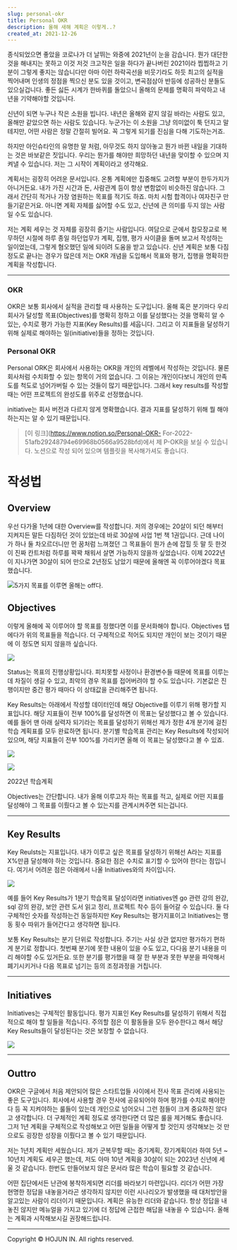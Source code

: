 ```yaml
---
slug: personal-okr
title: Personal OKR
description: 올해 새해 계획은 이렇게..?
created_at: 2021-12-26
---
```


종식되었으면 좋았을 코로나가 더 날뛰는 와중에 2021년이 눈을 감습니다. 뭔가 대단한 것을 해내지는 못하고 이것 저것 크고작은 일을 하다가
끝나버린 2021이라 찝찝하고 기분이 그렇게 좋지는 않습니다만 아마 이런 하락곡선을 비웃기라도 하듯 최고의 실적을 찍어내며 인생의 정점을
찍으신 분도 있을 것이고, 변곡점삼아 반등에 성공하신 분들도 있으실겁니다. 좋든 싫든 시계가 한바퀴를 돌았으니 올해의 문제를 명확히 파악하고
내년을 기약해야할 것입니다.

신년이 되면 누구나 작은 소원을 빕니다. 내년은 올해와 같지 않길 바라는 사람도 있고, 올해만 같았으면 하는 사람도 있습니다. 누군가는 이
소원을 그냥 의미없이 툭 던지고 말테지만, 어떤 사람은 정말 간절히 빌어요. 꼭 그렇게 되기를 진심을 다해 기도하는거죠.

하지만 아인슈타인의 유명한 말 처럼, 아무것도 하지 않아놓고 뭔가 바뀐 내일을 기대하는 것은 바보같은 짓입니다. 우리는 뭔가를 해야만
희망하던 내년을 맞이할 수 있으며 지켜낼 수 있습니다. 저는 그 시작이 계획이라고 생각해요.

계획서는 굉장히 어려운 문서입니다. 온통 계획에만 집중해도 고려할 부분이 한두가지가 아니거든요. 내가 가진 시간과 돈, 사람관계 등이 항상
변함없이 비슷하진 않습니다. 그래서 간단히 적거나 가장 염원하는 목표를 적기도 하죠. 마치 시험 합격이나 여자친구 만들기같은거요. 아니면
계획 자체를 싫어할 수도 있고, 신년에 큰 의미를 두지 않는 사람일 수도 있습니다.

저는 계획 세우는 것 자체를 굉장히 즐기는 사람입니다. 여담으로 군에서 참모장교로 복무하던 시절에 하루 종일 하던업무가 계획, 집행, 평가
사이클을 돌며 보고서 작성하는 일이었는데, 그렇게 혐오했던 일에 되이려 도움을 받고 있습니다. 신년 계획은 보통 다짐 정도로 끝나는 경우가
많은데 저는 OKR 개념을 도입해서 목표와 평가, 집행을 명확히한 계획을 작성합니다.

---

### OKR

OKR은 보통 회사에서 실적을 관리할 때 사용하는 도구입니다. 올해 혹은 분기마다 우리 회사가 달성할 목표(Objectives)를 명확히
정하고 이를 달성했다는 것을 명확히 알 수 있는, 수치로 평가 가능한 지표(Key Results)를 세웁니다. 그리고 이 지표들을 달성하기
위해 실제로 해야하는 일(initiative)들을 정하는 것입니다.

### Personal OKR

Personal ORK은 회사에서 사용하는 OKR을 개인의 레벨에서 작성하는 것입니다. 물론 회사처럼 수치화할 수 있는 항목이 거의
없습니다. 그 이유는 개인이다보니 개인의 만족도를 척도로 넘어가버릴 수 있는 것들이 많기 때문입니다. 그래서 key results를 작성할
때는 어떤 프로젝트의 완성도를 위주로 선정했습니다.

initiative는 회사 버전과 다르지 않게 명확했습니다. 결과 지표를 달성하기 위해 뭘 해야하는지는 알 수 있기 때문입니다.

> [이 링크](https://www.notion.so/Personal-OKR-
> For-2022-51afb29248794e69968b0566a9528bfd)에서 제 P-OKR을 보실 수 있습니다. 노션으로 작성 되어
> 있으며 템플릿을 복사해가셔도 좋습니다.

# 작성법

## Overview

우선 다가올 1년에 대한 Overview를 작성합니다. 저의 경우에는 20살이 되던 해부터 지켜지든 말든 다짐하던 것이 있었는데 바로
30살에 사업 1번 책 1권입니다. 근데 나이가 하나 둘 차오르더니만 먼 꿈처럼 느껴졌던 그 목표들이 뭔가 손에 잡힐 듯 말 듯 한것이 진짜
칸트처럼 하루를 꽉꽉 채워서 살면 가능하지 않을까 싶었습니다. 이제 2022년이 지나가면 30살이 되어 만으로 2년정도 남았기 때문에 올해엔
꼭 이루어야겠다 목표했습니다.

![](http://t1.daumcdn.net/brunch/service/user/aVyy/image/sP2DMJEi8wrUcxlC4BlbcTlBTH4.png)5가지
목표를 이루면 올해는 off다.

## Objectives

이렇게 올해에 꼭 이루어야 할 목표를 정했다면 이를 문서화해야 합니다. Objectives 탭에다가 위의 목표들을 적습니다. 더 구체적으로
적어도 되지만 개인이 보는 것이기 때문에 이 정도면 되지 않을까 싶습니다.

![](http://t1.daumcdn.net/brunch/service/user/aVyy/image/rwFwEvUpWFmqVVqO8-slEL8An9s.png)

Status는 목표의 진행상황입니다. 피치못할 사정이나 환경변수들 때문에 목표를 이루는 데 차질이 생길 수 있고, 최악의 경우 목표를
접어버려야 할 수도 있습니다. 기본값은 진행이지만 중간 평가 때마다 이 상태값을 관리해주면 됩니다.

Key Results는 아래에서 작성할 데이터인데 해당 Objective를 이루기 위해 평가할 지표입니다. 해당 지표들이 전부 100%를
달성하면 이 목표는 달성했다고 볼 수 있습니다. 예를 들어 맨 아래 실력자 되기라는 목표를 달성하기 위해선 제가 정한 4개 분기에 걸친 학습
계획표를 모두 완료하면 됩니다. 분기별 학습목표 관리는 Key Results에 작성되어 있으며, 해당 지표들이 전부 100%를 가리키면 올해
이 목표는 달성했다고 볼 수 있죠.

![](http://t1.daumcdn.net/brunch/service/user/aVyy/image/_KRVGE-gbZkbnYABp7zldtc_2EA.png)

![](http://t1.daumcdn.net/brunch/service/user/aVyy/image/UL9J6iR-_zEwFMKVWWcFAJ-NrJM.png)

2022년 학습계획

Objectives는 간단합니다. 내가 올해 이루고자 하는 목표를 적고, 실제로 어떤 지표를 달성해야 그 목표를 이뤘다고 볼 수 있는지를
관계시켜주면 되는겁니다.

---

## Key Results

Key Reulsts는 지표입니다. 내가 이루고 싶은 목표를 달성하기 위해선 A라는 지표를 X%만큼 달성해야 하는 것입니다. 중요한 점은
수치로 표기할 수 있어야 한다는 점입니다. 여기서 어려운 점은 아래에서 나올 Initiatives와의 차이입니다.

![](http://t1.daumcdn.net/brunch/service/user/aVyy/image/qr7EHi60Cx3RIpgSaJbkUYEnyNk.png)

예를 들어 Key Results가 1분기 학습목표 달성이라면 initiatives엔 go 관련 강의 완강, sql 강의 완강, 보안 관련
도서 읽고 정리, 프로젝트 착수 등이 들어갈 수 있습니다. 둘 다 구체적인 숫자를 작성하는건 동일하지만 Key Results는 평가지표이고
Initiatives는 행동 횟수 따위가 들어간다고 생각하면 됩니다.

보통 Key Results는 분기 단위로 작성합니다. 주기는 사실 상관 없지만 평가하기 편하게 분기로 정합니다. 첫번째 분기에 못한 내용이
있을 수도 있고, 다다음 분기 내용을 미리 해야할 수도 있거든요. 또한 분기를 평가했을 때 잘 한 부분과 못한 부분을 파악해서 폐기시키거나
다음 목표로 넘기는 등의 조정과정을 거칩니다.

---

## Initiatives

Initiatives는 구체적인 활동입니다. 평가 지표인 Key Results를 달성하기 위해서 직접적으로 해야 할 일들을 적습니다. 주의할
점은 이 활동들을 모두 완수한다고 해서 해당 Key Results들이 달성된다는 것은 보장할 수 없습니다.

![](http://t1.daumcdn.net/brunch/service/user/aVyy/image/aWSNSCzp5rG6cXhfZFc8QlIbcio.png)

---

## Outtro

OKR은 구글에서 처음 제안되어 많은 스타트업들 사이에서 전사 목표 관리에 사용되는 좋은 도구입니다. 회사에서 사용할 경우 전사에 공유되어야
하며 평가를 수치로 해야한다 등 꼭 지켜야하는 룰들이 있는데 개인으로 넘어오니 그런 점들이 크게 중요하진 않다고 생각합니다. 더 구체적인
계획 정도로 생각한다면 더 많은 룰을 제거해도 좋습니다. 그저 1년 계획을 구체적으로 작성해보고 어떤 일들을 어떻게 할 것인지 생각해보는 것
만으로도 굉장한 성장을 이뤘다고 볼 수 있기 때문입니다.

저는 1년치 계획만 세웠습니다. 제가 군복무할 때는 중기계획, 장기계획이라 하여 5년 ~ 10년치 계획도 세우곤 했는데, 저도 아마 10년
계획을 30살이 되는 2023년 신년에 세울 것 같습니다. 한번도 만들어보지 않은 문서라 많은 학습이 필요할 것 같습니다.

어떤 집단에서든 난관에 봉착하게되면 리더를 바라보기 마련입니다. 리더가 어떤 가장 현명한 정답을 내놓을거라곤 생각하지 않지만 이런 시나리오가
발생했을 때 대처방안을 알고있는 사람이 리더이기 때문입니다. 계획은 유능한 리더와 같습니다. 항상 정답을 내놓진 않지만 메뉴얼을 가지고
있기에 더 정답에 근접한 해답을 내놓을 수 있습니다. 올해는 계획과 시작해보시길 권장해드립니다.

---

Copyright © HOJUN IN. All rights reserved.
